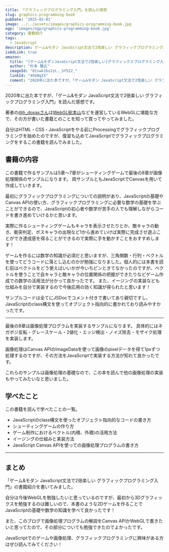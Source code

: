 ```yaml
---
title: 「グラフィックプログラミング入門」を読んだ感想
slug: graphics-programming-book
pubDate: '2025-02-01'
image: ../../assets/images/graphics-programming-book.jpg
ogp: 'images/ogp/graphics-programming-book.jpg'
category: 書籍紹介
tags:
  - JavaScript
description: ゲーム&モダン JavaScript文法で2倍楽しい グラフィックプログラミング入門を読んだ感想です。
isAdLink: true
amazon:
  title: "[ゲーム&モダンJavaScript文法で2倍楽しい]グラフィックスプログラミング入門 ——リアルタイムに動く画面を描く。プログラマー直伝の基本 (WEB+DB PRESS plus)"
  author: "杉本 雅広"
  imageId: "81swk1bs2zL._SY522_"
  linkId: "4hbNqIX"
  coment: "2020年に出た本ですが、「ゲーム&モダン JavaScript文法で2倍楽しい グラフィックプログラミング入門」を読んだ感想です。"
---
```


2020年に出た本ですが、「ゲーム&モダン JavaScript文法で2倍楽しい グラフィックプログラミング入門」を読んだ感想です。

著者の[@h_doxasさん](https://x.com/h_doxas)は[WebGL総本山](https://webgl.souhonzan.org/)などを運営しているWebGLに堪能な方で、その方が書いた書籍とのことを知って買ってやってみました。

自分はHTML・CSS・JavaScriptをやる前にProcessingでグラフィックプログラミングを始めたのですが、復習も込めてJavaScriptでグラフィックプログラミングをするこの書籍を読んでみました。

<AmazonLink imageId="81swk1bs2zL._SY522_" linkId="4hbNqIX" title="[ゲーム&モダンJavaScript文法で2倍楽しい]グラフィックスプログラミング入門 ——リアルタイムに動く画面を描く。プログラマー直伝の基本 (WEB+DB PRESS plus)" author="杉本 雅広"/>

## 書籍の内容

この書籍で作るサンプルは5章〜7章がシューティングゲームで最後の8章が画像処理関係のサンプルになります。
両サンプルともJavaScriptでCanvasを用いて作成していきます。

最初にグラフィックプログラミングについての説明があり、JavaScriptの基礎やCanvas APIの使い方、グラフィックプログラミングに必要な数学の基礎を学ぶことができるので、JavaScriptの初心者や数学が苦手の人でも理解しながらコードを書き進めていけるかと思います。

実際に作るシューティングゲームもキャラを表示させたりとか、敵キャラの動き、衝突判定、ボスキャラの出現など1から進めていけば実際に完成させ遊ぶことができ達成感を得ることができるので実際に手を動かすことをおすすめします！

ゲームを作るには数学の知識が必須だと思いますが、三角関数・行列・ベクトルを使ってどうコードに落とし込むのかが勉強になりました。個人的には本書を読む前はベクトルをどう使えばいいかが今いちピンときてなかったのですが、ベクトルを使うことで自キャラと敵キャラの位置関係の把握ができたりなどゲーム作成での数学の活用法が分かって良かったです。
また、イージングの実装なども仕組みを自分で実装するので今後応用の効く知識が得られたと思います！

サンプルコードは全てにJSDocでコメント付きで書いてあり親切ですし、JavaScriptのclass構文を使ってオブジェクト指向的に書かれており読みやすかったです。

---

最後の8章は画像処理プログラムを実装するサンプルになります。
具体的にはネガポジ反転・グレースケール・2値化・エッジ検出・ノイズ除去・モザイク処理を実装します。

画像処理はCanvas APIのImageDataを使って画像のpixelデータを得て1pxずつ処理するのですが、その方法をJavaScriptで実装する方法が知れて良かったです。

これらのサンプルは画像処理の基礎なので、この本を読んで他の画像処理の実装もやってみたいなと思いました。

## 学べたこと

この書籍を読んで学べたことの一覧。

- JavaScriptのclass構文を使ったオブジェクト指向的なコードの書き方
- シューティングゲームの作り方
- ゲーム制作におけるベクトル(内積、外積)の活用方法
- イージングの仕組みと実装方法
- JavaScript Canvas APIを使っての画像処理プログラムの書き方

---

## まとめ

「ゲーム&モダン JavaScript文法で2倍楽しい グラフィックプログラミング入門」の書籍紹介を書いてみました。

自分は今後WebGLを勉強したいと思っているのですが、最初から3Dグラフィックスを勉強するのは難しいので、本書のような2Dゲームを作ることでJavaScriptの基礎や数学の知識を学べて良かったです！

また、このブログで画像処理プログラムの解説をCanvas APIかWebGLで書きたいと思ってたので、その部分についても勉強できたのでよかったです。

JavaScriptでのゲームや画像処理、グラフィックプログラミングに興味がある方はぜひ読んでみてください！